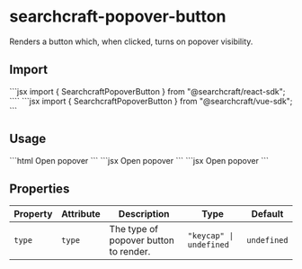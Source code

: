 
# searchcraft-popover-button

Renders a button which, when clicked, turns on popover visibility.

## Import

<Tabs>
<TabItem label="React">
```jsx
import { SearchcraftPopoverButton } from "@searchcraft/react-sdk";
````
</TabItem>
<TabItem label="Vue">
```jsx
import { SearchcraftPopoverButton } from "@searchcraft/vue-sdk";
```
</TabItem>
</Tabs>


## Usage

<Tabs>
<TabItem label="JS">
```html
<searchcraft-popover-button>
  Open popover
</searchcraft-popover-button>
```
</TabItem>
<TabItem label="React">
```jsx
<SearchcraftPopoverButton>
  Open popover
</SearchcraftPopoverButton>
```
</TabItem>
<TabItem label="Vue">
```jsx
<SearchcraftPopoverButton>
  Open popover
</SearchcraftPopoverButton>
```
</TabItem>
</Tabs>


## Properties

| Property | Attribute | Description | Type | Default |
| -------- | --------- | ----------- | ---- | ------- |
| `type` | `type` | The type of popover button to render. | `"keycap" \| undefined` | `undefined` |

